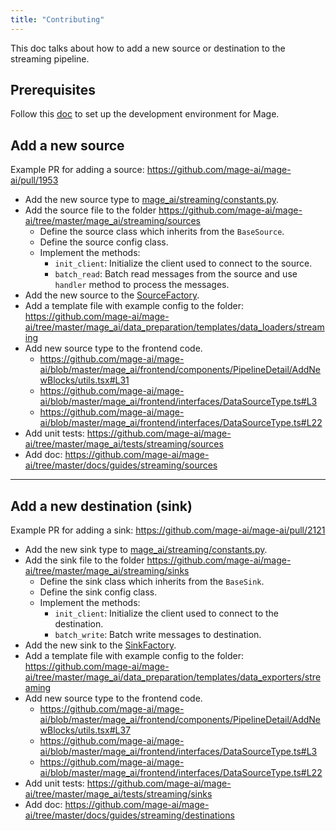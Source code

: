 ```yaml
---
title: "Contributing"
---
```


This doc talks about how to add a new source or destination to the streaming pipeline.

## Prerequisites
Follow this [doc](https://docs.mage.ai/community/contributing) to set up the development environment for Mage.

## Add a new source

Example PR for adding a source: https://github.com/mage-ai/mage-ai/pull/1953

* Add the new source type to [mage_ai/streaming/constants.py](https://github.com/mage-ai/mage-ai/blob/master/mage_ai/streaming/constants.py).
* Add the source file to the folder https://github.com/mage-ai/mage-ai/tree/master/mage_ai/streaming/sources
    * Define the source class which inherits from the `BaseSource`.
    * Define the source config class.
    * Implement the methods:
        * `init_client`: Initialize the client used to connect to the source.
        * `batch_read`: Batch read messages from the source and use `handler` method to process the messages.
* Add the new source to the [SourceFactory](https://github.com/mage-ai/mage-ai/blob/master/mage_ai/streaming/sources/source_factory.py).
* Add a template file with example config to the folder: https://github.com/mage-ai/mage-ai/tree/master/mage_ai/data_preparation/templates/data_loaders/streaming
* Add new source type to the frontend code.
    * https://github.com/mage-ai/mage-ai/blob/master/mage_ai/frontend/components/PipelineDetail/AddNewBlocks/utils.tsx#L31
    * https://github.com/mage-ai/mage-ai/blob/master/mage_ai/frontend/interfaces/DataSourceType.ts#L3
    * https://github.com/mage-ai/mage-ai/blob/master/mage_ai/frontend/interfaces/DataSourceType.ts#L22
* Add unit tests: https://github.com/mage-ai/mage-ai/tree/master/mage_ai/tests/streaming/sources
* Add doc: https://github.com/mage-ai/mage-ai/tree/master/docs/guides/streaming/sources

---

## Add a new destination (sink)

Example PR for adding a sink: https://github.com/mage-ai/mage-ai/pull/2121

* Add the new sink type to [mage_ai/streaming/constants.py](https://github.com/mage-ai/mage-ai/blob/master/mage_ai/streaming/constants.py).
* Add the sink file to the folder https://github.com/mage-ai/mage-ai/tree/master/mage_ai/streaming/sinks
    * Define the sink class which inherits from the `BaseSink`.
    * Define the sink config class.
    * Implement the methods:
        * `init_client`: Initialize the client used to connect to the destination.
        * `batch_write`: Batch write messages to destination.
* Add the new sink to the [SinkFactory](https://github.com/mage-ai/mage-ai/blob/master/mage_ai/streaming/sinks/sink_factory.py).
* Add a template file with example config to the folder: https://github.com/mage-ai/mage-ai/tree/master/mage_ai/data_preparation/templates/data_exporters/streaming
* Add new source type to the frontend code.
    * https://github.com/mage-ai/mage-ai/blob/master/mage_ai/frontend/components/PipelineDetail/AddNewBlocks/utils.tsx#L37
    * https://github.com/mage-ai/mage-ai/blob/master/mage_ai/frontend/interfaces/DataSourceType.ts#L3
    * https://github.com/mage-ai/mage-ai/blob/master/mage_ai/frontend/interfaces/DataSourceType.ts#L22
* Add unit tests: https://github.com/mage-ai/mage-ai/tree/master/mage_ai/tests/streaming/sinks
* Add doc: https://github.com/mage-ai/mage-ai/tree/master/docs/guides/streaming/destinations
